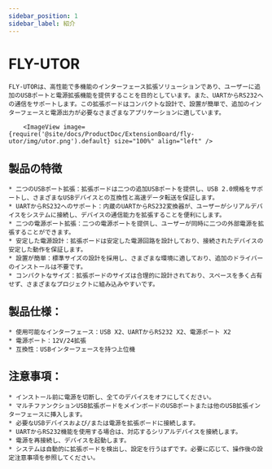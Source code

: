 ```yaml
---
sidebar_position: 1
sidebar_label: 紹介
---
```




# FLY-UTOR

    FLY-UTORは、高性能で多機能のインターフェース拡張ソリューションであり、ユーザーに追加のUSBポートと電源拡張機能を提供することを目的としています。また、UARTからRS232への通信をサポートします。この拡張ボードはコンパクトな設計で、設置が簡単で、追加のインターフェースと電源出力が必要なさまざまなアプリケーションに適しています。

        <ImageView image={require('@site/docs/ProductDoc/ExtensionBoard/fly-utor/img/utor.png').default} size="100%" align="left" />


## 製品の特徴

    * 二つのUSBポート拡張：拡張ボードは二つの追加USBポートを提供し、USB 2.0規格をサポートし、さまざまなUSBデバイスとの互換性と高速データ転送を保証します。
    * UARTからRS232へのサポート：内蔵のUARTからRS232変換器が、ユーザーがシリアルデバイスをシステムに接続し、デバイスの通信能力を拡張することを便利にします。
    * 二つの電源ポート拡張：二つの電源ポートを提供し、ユーザーが同時に二つの外部電源を拡張することができます。
    * 安定した電源設計：拡張ボードは安定した電源回路を設計しており、接続されたデバイスの安定した動作を保証します。
    * 設置が簡単：標準サイズの設計を採用し、さまざまな環境に適しており、追加のドライバーのインストールは不要です。
    * コンパクトなサイズ：拡張ボードのサイズは合理的に設計されており、スペースを多く占有せず、さまざまなプロジェクトに組み込みやすいです。

## 製品仕様：

    * 使用可能なインターフェース：USB X2、UARTからRS232 X2、電源ポート X2
    * 電源ポート：12V/24拡張
    * 互換性：USBインターフェースを持つ上位機

## 注意事項：

    * インストール前に電源を切断し、全てのデバイスをオフにしてください。
    * マルチファンクションUSB拡張ボードをメインボードのUSBポートまたは他のUSB拡張インターフェースに挿入します。
    * 必要なUSBデバイスおよび/または電源を拡張ボードに接続します。
    * UARTからRS232機能を使用する場合は、対応するシリアルデバイスを接続します。
    * 電源を再接続し、デバイスを起動します。
    * システムは自動的に拡張ボードを検出し、設定を行うはずです。必要に応じて、操作後の設定注意事項を参照してください。